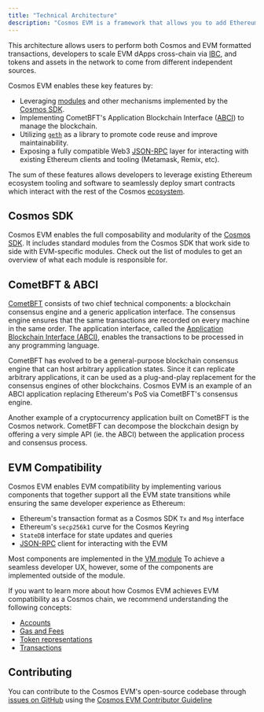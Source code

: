 ```yaml
---
title: "Technical Architecture"
description: "Cosmos EVM is a framework that allows you to add Ethereum Virtual Machine (EVM) compatibility to any Cosmos SDK-based chain. It is built using the  which runs on top of the  (a fork of ) consensus engine, to accomplish fast finality, high transaction throughput and short block times (~2 seconds)."
---
```


This architecture allows users to perform both Cosmos and EVM formatted transactions, developers to scale EVM dApps cross-chain via [IBC](https://cosmos.network/ibc), and tokens and assets in the network to come from different independent sources.

Cosmos EVM enables these key features by:

* Leveraging [modules](https://docs.cosmos.network/v0.47/build/building-modules/intro) and other mechanisms implemented by the [Cosmos SDK](https://docs.cosmos.network/).
* Implementing CometBFT's Application Blockchain Interface ([ABCI](https://docs.cometbft.com/v1.0/spec/abci/)) to manage the blockchain.
* Utilizing [`geth`](https://github.com/ethereum/go-ethereum) as a library to promote code reuse and improve maintainability.
* Exposing a fully compatible Web3 [JSON-RPC](/docs/v0.4.x/api-reference/ethereum-json-rpc/methods) layer for interacting with existing Ethereum clients and tooling (Metamask, Remix, etc).

The sum of these features allows developers to leverage existing Ethereum ecosystem tooling and software to seamlessly deploy smart contracts which interact with the rest of the Cosmos [ecosystem](https://cosmos.network/ecosystem).

## Cosmos SDK[​](#cosmos-sdk "Direct link to Cosmos SDK")

Cosmos EVM enables the full composability and modularity of the [Cosmos SDK](https://docs.cosmos.network/). It includes standard modules from the Cosmos SDK that work side to side with EVM-specific modules. Check out the list of modules to get an overview of what each module is responsible for.

## CometBFT & ABCI[​](#cometbft--abci "Direct link to CometBFT & ABCI")

[CometBFT](https://github.com/cometbft/cometbft) consists of two chief technical components: a blockchain consensus engine and a generic application interface. The consensus engine ensures that the same transactions are recorded on every machine in the same order. The application interface, called the [Application Blockchain Interface (ABCI)](https://docs.cometbft.com/v1.0/spec/abci/), enables the transactions to be processed in any programming language.

CometBFT has evolved to be a general-purpose blockchain consensus engine that can host arbitrary application states. Since it can replicate arbitrary applications, it can be used as a plug-and-play replacement for the consensus engines of other blockchains. Cosmos EVM is an example of an ABCI application replacing Ethereum's PoS via CometBFT's consensus engine.

Another example of a cryptocurrency application built on CometBFT is the Cosmos network. CometBFT can decompose the blockchain design by offering a very simple API (ie. the ABCI) between the application process and consensus process.

## EVM Compatibility[​](#evm-compatibility "Direct link to EVM Compatibility")

Cosmos EVM enables EVM compatibility by implementing various components that together support all the EVM state transitions while ensuring the same developer experience as Ethereum:

* Ethereum's transaction format as a Cosmos SDK `Tx` and `Msg` interface
* Ethereum's `secp256k1` curve for the Cosmos Keyring
* `StateDB` interface for state updates and queries
* [JSON-RPC](/docs/v0.4.x/api-reference/ethereum-json-rpc) client for interacting with the EVM

Most components are implemented in the [VM module](/docs/v0.4.x/documentation/cosmos-sdk/modules/vm) To achieve a seamless developer UX, however, some of the components are implemented outside of the module.

If you want to learn more about how Cosmos EVM achieves EVM compatibility as a Cosmos chain, we recommend understanding the following concepts:

* [Accounts](/docs/v0.4.x/documentation/concepts/accounts)
* [Gas and Fees](/docs/v0.4.x/documentation/concepts/gas-and-fees)
* [Token representations](/docs/v0.4.x/documentation/concepts/tokens)
* [Transactions](/docs/v0.4.x/documentation/concepts/transactions)

## Contributing[​](#contributing "Direct link to Contributing")

You can contribute to the Cosmos EVM's open-source codebase through [issues on GitHub](https://github.com/cosmos/evm/issues) using the [Cosmos EVM Contributor Guideline](https://github.com/cosmos/evm/blob/main/CONTRIBUTING.md)

